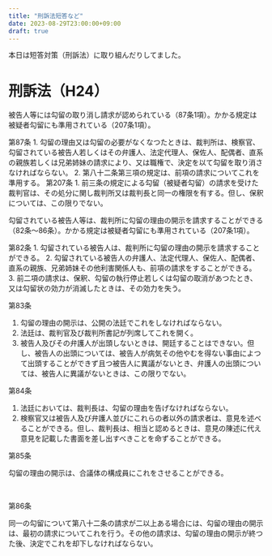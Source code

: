 ```yaml
---
title: "刑訴法短答など"
date: 2023-08-29T23:00:00+09:00
draft: true
---
```




本日は短答対策（刑訴法）に取り組んだりしてました。

# 刑訴法（H24）

<Collapse title="勾留の取消請求は起訴前後で認められるか">

被告人等には勾留の取り消し請求が認められている（87条1項）。かかる規定は被疑者勾留にも準用されている（207条1項）。

<Joubun>
第87条
1. 勾留の理由又は勾留の必要がなくなつたときは、裁判所は、検察官、勾留されている被告人若しくはその弁護人、法定代理人、保佐人、配偶者、直系の親族若しくは兄弟姉妹の請求により、又は職権で、決定を以て勾留を取り消さなければならない。
2. 第八十二条第三項の規定は、前項の請求についてこれを準用する。
</Joubun>

<Joubun>
第207条
1. 前三条の規定による勾留（被疑者勾留）の請求を受けた裁判官は、その処分に関し裁判所又は裁判長と同一の権限を有する。但し、保釈については、この限りでない。
</Joubun>

</Collapse>

<Collapse title="勾留の理由開示の請求は起訴前後で認められるか">

勾留されている被告人等は、裁判所に勾留の理由の開示を請求することができる（82条〜86条）。かかる規定は被疑者勾留にも準用されている（207条1項）。

<Joubun>
第82条
1. 勾留されている被告人は、裁判所に勾留の理由の開示を請求することができる。
2. 勾留されている被告人の弁護人、法定代理人、保佐人、配偶者、直系の親族、兄弟姉妹その他利害関係人も、前項の請求をすることができる。
3. 前二項の請求は、保釈、勾留の執行停止若しくは勾留の取消があつたとき、又は勾留状の効力が消滅したときは、その効力を失う。

第83条
1. 勾留の理由の開示は、公開の法廷でこれをしなければならない。
2. 法廷は、裁判官及び裁判所書記が列席してこれを開く。
3. 被告人及びその弁護人が出頭しないときは、開廷することはできない。但し、被告人の出頭については、被告人が病気その他やむを得ない事由によつて出頭することができず且つ被告人に異議がないとき、弁護人の出頭については、被告人に異議がないときは、この限りでない。

第84条
1. 法廷においては、裁判長は、勾留の理由を告げなければならない。
2. 検察官又は被告人及び弁護人並びにこれらの者以外の請求者は、意見を述べることができる。但し、裁判長は、相当と認めるときは、意見の陳述に代え意見を記載した書面を差し出すべきことを命ずることができる。

第85条

勾留の理由の開示は、合議体の構成員にこれをさせることができる。

<br />

第86条

同一の勾留について第八十二条の請求が二以上ある場合には、勾留の理由の開示は、最初の請求についてこれを行う。その他の請求は、勾留の理由の開示が終つた後、決定でこれを却下しなければならない。
</Joubun>
</Collapse>

<Collapse title="">
</Collapse>

<Collapse title="">
</Collapse>

<Collapse title="">
</Collapse>

<Collapse title="">
</Collapse>

<Collapse title="">
</Collapse>

<Collapse title="">
</Collapse>

<Collapse title="">
</Collapse>

<Collapse title="">
</Collapse>

